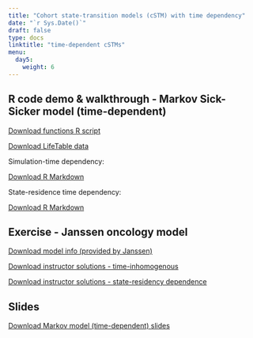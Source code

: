 ---
title: "Cohort state-transition models (cSTM) with time dependency"
date: "`r Sys.Date()`"
draft: false
type: docs
linktitle: "time-dependent cSTMs"
menu:
  day5:
    weight: 6
---

## R code demo & walkthrough - Markov Sick-Sicker model (time-dependent)

[Download functions R script](../../../Course_Modularization/Markov models/Markov tutorial/advanced tutorial/Functions.R)

[Download LifeTable data](../../../Course_Modularization/Markov models/Markov tutorial/advanced tutorial/LifeTable_USA_Mx_2015.csv)

Simulation-time dependency:

[Download R Markdown](../../../Course_Modularization/Markov models/Markov tutorial/advanced tutorial/markov_sick-sicker_tut_simdep.Rmd)

State-residence time dependency:

[Download R Markdown](../../../Course_Modularization/Markov models/Markov tutorial/advanced tutorial/markov_sick-sicker_tut_statedep.Rmd)

## Exercise - Janssen oncology model

[Download model info (provided by Janssen)](../../../Course_Modularization/Markov models/Markov-3-state-oncology/Oncology examples in R v2.0_.pptx)

[Download instructor solutions - time-inhomogenous](../../../Course_Modularization/Markov models/Markov-3-state-oncology/Markov_3_state_oncology_time_inhomogeneous.R)

[Download instructor solutions - state-residency dependence](../../../Course_Modularization/Markov models/Markov-3-state-oncology/Markov_3_state_oncology_history_dependence.R)

## Slides

[Download Markov model (time-dependent) slides](../../../Course_Modularization/Markov models/Slides/MarkovModelVariants_Janssen.pptx)


